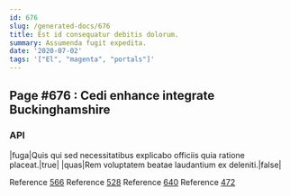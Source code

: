 ```yaml
---
id: 676
slug: /generated-docs/676
title: Est id consequatur debitis dolorum.
summary: Assumenda fugit expedita.
date: '2020-07-02'
tags: '["El", "magenta", "portals"]'
---
```


## Page #676 : Cedi enhance integrate Buckinghamshire
### API

|fuga|Quis qui sed necessitatibus explicabo officiis quia ratione placeat.|true|
|quas|Rem voluptatem beatae laudantium ex deleniti.|false|

Reference [566](/generated-docs/566)
Reference [528](/generated-docs/528)
Reference [640](/generated-docs/640)
Reference [472](/generated-docs/472)


<Partial0 />



